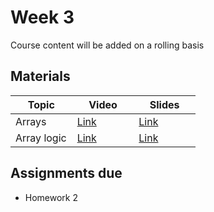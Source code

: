 # Week 3
Course content will be added on a rolling basis

## Materials

| Topic | Video | Slides|
|----|----|----|
|  Arrays | [Link](https://uw.hosted.panopto.com/Panopto/Pages/Viewer.aspx?id=7fc6c2f3-34e6-466f-9ca7-b36a0145e687)  |  [Link](../../website/lectures/06_arrays/arrays.qmd) | 
| Array logic | [Link](https://uw.hosted.panopto.com/Panopto/Pages/Viewer.aspx?id=fa8f35f6-a8b5-48e4-bf21-b36e01584134) | [Link](../../website/lectures/06_arrays/array_logic.qmd)|


## Assignments due
* Homework 2